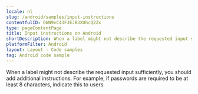 ```yaml
---
locale: nl
slug: /android/samples/input-instructions
contentfulID: 6WN9vC43FJEJB3XUhcQ2Zx
type: pageContentPage
title: Input instructions on Android
shortDescription: When a label might not describe the requested input sufficiently, you should add additional instructions.
platformFilter: Android
layout: Layout - Code samples
tag: Android code sample
---
```


When a label might not describe the requested input sufficiently, you should add additional instructions. For example, if passwords are required to be at least 8 characters, indicate this to users.

<CodeSample id="input-instructions" locale="nl" platform="android"/>